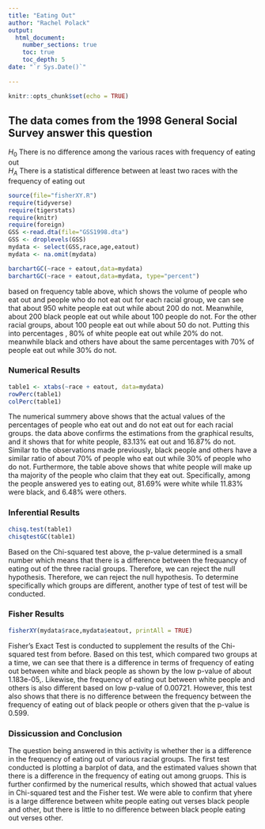 ```yaml
---
title: "Eating Out"
author: "Rachel Polack"
output: 
  html_document:
    number_sections: true
    toc: true
    toc_depth: 5
date: "`r Sys.Date()`"    
    
---
```


```r
knitr::opts_chunk$set(echo = TRUE)
```

## The data comes from the 1998 General Social Survey answer this question

$H_0$ There is no difference among the various races with frequency of eating out  
$H_A$ There is a statistical difference between at least two races with the frequency of eating out  


```r
source(file="fisherXY.R")
require(tidyverse)
require(tigerstats)
require(knitr)
require(foreign)
GSS <-read.dta(file="GSS1998.dta")
GSS <- droplevels(GSS)
mydata <- select(GSS,race,age,eatout)
mydata <- na.omit(mydata)
```



```r
barchartGC(~race + eatout,data=mydata)
barchartGC(~race + eatout,data=mydata, type="percent")

```
based on frequency table above, which shows the volume of people who eat out and people who do not eat out for each racial group, we can see that about 950 white people eat out while about 200 do not. Meanwhile, about 200 black people eat out while about 100 people do not. For the other racial groups, about 100 people eat out while about 50 do not. Putting this into percentages , 80% of white people eat out while 20% do not. meanwhile black and others have about the same percentages with 70% of people eat out while 30% do not.


### Numerical Results
```r
table1 <- xtabs(~race + eatout, data=mydata)
rowPerc(table1)
colPerc(table1)
```
The numerical summery above shows that the actual values of the percentages of people who eat out and do not eat out for each racial groups. the data above confirms the estimations from the graphical results, and it shows that for white people, 83.13% eat out and 16.87% do not. Similar to the observations made previously, black people and others have a similar ratio of about 70% of people who eat out while 30% of people who do not. Furthermore, the table above shows that white people will make up tha majority of the people who claim that they eat out. Specifically, among the people answered yes to eating out, 81.69% were white while 11.83% were black, and 6.48% were others.



### Inferential Results
```r
chisq.test(table1)
chisqtestGC(table1)
```

Based on the Chi-squared test above, the p-value determined is a small number which means that there is a difference between the frequancy of eating out of the three racial groups. Therefore, we can reject the null hypothesis. Therefore, we can reject the null hypothesis. To determine specifically which groups are different, another type of test of test will be conducted. 



### Fisher Results
```r
fisherXY(mydata$race,mydata$eatout, printAll = TRUE)
```

Fisher's Exact Test is conducted to supplement the results of the Chi-squared test from before. Based on this test, which compared two groups at a time, we can see that there is a difference in terms of frequency of eating out between white and black people as shown by the low p-value of about 1.183e-05,. Likewise, the frequency of eating out between white people and others is also different based on low p-value of 0.00721. However, this test also shows that there is no difference between the frequency between the frequency of eating out of black people or others given that the p-value is 0.599.

### Dissicussion and Conclusion
The question being answered in this activity is whether ther is a difference in the frequency of eating out of various racial groups. The first test conducted is plotting a barplot of data, and the estimated values shown that there is a difference in the frequency of eating out among gruops. This is further confirmed by the numerical results, which showed that actual values in Chi-squared test and the Fisher test. We were able to confirm that yhere is a large difference between white people eating out verses black people and other, but there is little to no difference between black people eating out verses other.